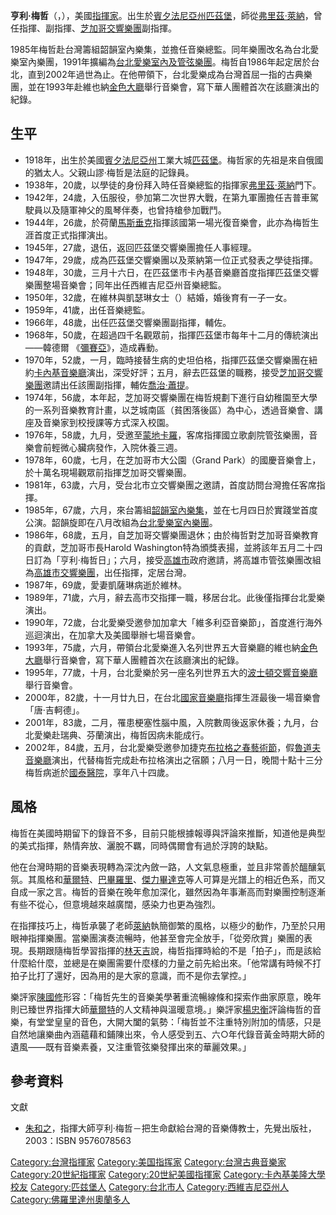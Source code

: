 {{Multiple issues|
{{年譜}}
{{Like-resume|time=2022-01-30T20:12:46+00:00}}
{{No footnotes|time=2022-01-31T06:56:00+00:00}}
}}
{{Infobox musical artist
| name            = 亨利·梅哲
| real_name       = 
| native_name     = Henry Simon Mazer
| native_name_lang=
| Background      = non_vocal_instrumentalist
| image           = HenryMazer.gif
| image_size      = 200px
| caption         = 亨利·梅哲指揮台北愛樂管弦樂團
| nationality     = {{USA}}
| birth_date      = {{birth date|1918|7|21}}
| birth_place     = {{USA-1912}}[[賓夕法尼亞州|賓夕法尼亞州]][[匹茲堡|匹茲堡]]
| death_date      = {{death date and age|2002|8|1|1918|7|21}}
| death_place     = {{TWN}}[[臺北市|臺北市]][[大安區_(臺北市)|大安區]][[國泰醫院|國泰醫院]]
| death_cause     = 
| resting_place   = 
| alma_mater      = 
| Instrument      = 
| Genre           = [[古典音乐|古典音乐]]
| Occupation      = [[指挥家|指挥家]]
| Years_active    = 1948年－2002年
| Label           = 
| related_group   = {{link-en|維林交響樂團|Wheeling Symphony Orchestra}}<br>{{link-en|佛羅里達交響樂團|The Florida Orchestra}}<br>{{link-en|匹茲堡交響樂團|Pittsburgh Symphony Orchestra}}<br>[[芝加哥交響樂團|芝加哥交響樂團]]<br>[[台北愛樂管弦樂團|台北愛樂管弦樂團]]
| spouse          = {{marriage|Kathryn Foulk|1950|1987|end=wid}}
| children        = 
| signature       = 
| URL             = 
}}
'''亨利·梅哲'''（{{lang-en|Henry Simon Mazer}}，{{bd|1918年|7月21日|2002年|8月1日|catIdx=M}}），美國[[指揮家|指揮家]]。出生於[[賓夕法尼亞州|賓夕法尼亞州]][[匹茲堡|匹茲堡]]，師從[[弗里兹·莱纳|弗里茲·萊納]]，曾任{{link-en|佛羅里達交響樂團|The Florida Orchestra}}指揮、{{link-en|匹茲堡交響樂團|Pittsburgh Symphony Orchestra}}副指揮、[[芝加哥交響樂團|芝加哥交響樂團]]副指揮。

1985年梅哲赴台灣籌組韶韻室內樂集，並擔任音樂總監。同年樂團改名為台北愛樂室內樂團，1991年擴編為[[台北愛樂管弦樂團|台北愛樂室內及管弦樂團]]。梅哲自1986年起定居於台北，直到2002年過世為止。在他帶領下，台北愛樂成為台灣首屈一指的古典樂團，並在1993年赴維也納[[金色大厅|金色大廳]]舉行音樂會，寫下華人團體首次在該廳演出的紀錄。

==生平==
*1918年，出生於美國[[賓夕法尼亞州|賓夕法尼亞州]]工業大城[[匹茲堡|匹茲堡]]。梅哲家的先祖是來自俄國的猶太人。父親山謬·梅哲是法庭的記錄員。
*1938年，20歲，以學徒的身份拜入時任{{link-en|匹茲堡交響樂團|Pittsburgh Symphony Orchestra}}音樂總監的指揮家[[弗里兹·莱纳|弗里茲·萊納]]門下。
*1942年，24歲，入伍服役，參加第二次世界大戰，在第九軍團擔任吉普車駕駛員以及隨軍神父的風琴伴奏，也曾持槍參加戰鬥。
*1944年，26歲，於荷蘭[[马斯特里赫特|馬斯垂克]]指揮該國第一場光復音樂會，此亦為梅哲生涯首度正式指揮演出。
*1945年，27歲，退伍，返回匹茲堡交響樂團擔任人事經理。
*1947年，29歲，成為匹茲堡交響樂團以及萊納第一位正式發表之學徒指揮。
*1948年，30歲，三月十六日，在匹茲堡市卡內基音樂廳首度指揮匹茲堡交響樂團整場音樂會；同年出任西維吉尼亞州{{link-en|維林交響樂團|Wheeling Symphony Orchestra}}音樂總監。
*1950年，32歲，在維林與凱瑟琳女士（{{lang|en|Kathryn Foulk}}）結婚，婚後育有一子一女。
*1959年，41歲，出任{{link-en|佛羅里達交響樂團|The Florida Orchestra}}音樂總監。 
*1966年，48歲，出任匹茲堡交響樂團副指揮，輔佐{{link-en|史坦伯格|William Steinberg}}。
*1968年，50歲，在超過四千名觀眾前，指揮匹茲堡市每年十二月的傳統演出——韓德爾 《[[弥赛亚_(亨德尔)|彌賽亞]]》，造成轟動。
*1970年，52歲，一月，臨時接替生病的史坦伯格，指揮匹茲堡交響樂團在紐約[[卡內基音樂廳|卡內基音樂廳]]演出，深受好評；五月，辭去匹茲堡的職務，接受[[芝加哥交響樂團|芝加哥交響樂團]]邀請出任該團副指揮，輔佐[[喬治·蕭提|喬治·蕭提]]。
*1974年，56歲，本年起，芝加哥交響樂團在梅哲規劃下進行自幼稚園至大學的一系列音樂教育計畫，以芝城南區（貧困落後區）為中心，透過音樂會、講座及音樂家到校授課等方式深入校園。 
*1976年，58歲，九月，受邀至[[蒙地卡羅|蒙地卡羅]]，客席指揮國立歌劇院管弦樂團，音樂會前輕微心臟病發作，入院休養三週。
*1978年，60歲，七月，在芝加哥市大公園（Grand Park）的國慶音樂會上，於十萬名現場觀眾前指揮芝加哥交響樂團。
*1981年，63歲，六月，受台北市立交響樂團之邀請，首度訪問台灣擔任客席指揮。
*1985年，67歲，六月，來台籌組[[韶韻室內樂集|韶韻室內樂集]]，並在七月四日於實踐堂首度公演。韶韻旋即在八月改組為[[台北愛樂室內樂團|台北愛樂室內樂團]]。
*1986年，68歲，五月，自芝加哥交響樂團退休；由於梅哲對芝加哥音樂教育的貢獻，芝加哥市長Harold Washington特為頒獎表揚，並將該年五月二十四日訂為「亨利·梅哲日」；六月，接受[[高雄市|高雄市]]政府邀請，將高雄市管弦樂團改組為[[高雄市交響樂團|高雄市交響樂團]]，出任指揮，定居台灣。
*1987年，69歲，愛妻凱薩琳病逝於維林。
*1989年，71歲，六月，辭去高市交指揮一職，移居台北。此後僅指揮台北愛樂演出。
*1990年，72歲，台北愛樂受邀參加加拿大「維多利亞音樂節」，首度進行海外巡迴演出，在加拿大及美國舉辦七場音樂會。
*1993年，75歲，六月，帶領台北愛樂進入名列世界五大音樂廳的維也納[[金色大厅|金色大廳]]舉行音樂會，寫下華人團體首次在該廳演出的紀錄。
*1995年，77歲，十月，台北愛樂於另一座名列世界五大的[[波士頓交響大廳|波士頓交響音樂廳]]舉行音樂會。
*2000年，82歲，十一月廿九日，在台北[[國家音樂廳|國家音樂廳]]指揮生涯最後一場音樂會「唐·吉軻德」。
*2001年，83歲，二月，罹患梗塞性腦中風，入院數周後返家休養；九月，台北愛樂赴瑞典、芬蘭演出，梅哲因病未能成行。
*2002年，84歲，五月，台北愛樂受邀參加捷克[[布拉格之春藝術節|布拉格之春藝術節]]，假[[魯道夫音樂廳|魯道夫音樂廳]]演出，代替梅哲完成赴布拉格演出之宿願；八月一日，晚間十點十三分梅哲病逝於[[國泰醫院|國泰醫院]]，享年八十四歲。

==風格==
梅哲在美國時期留下的錄音不多，目前只能根據報導與評論來推斷，知道他是典型的美式指揮，熱情奔放、灑脫不羈，同時偶爾會有過於浮誇的缺點。

他在台灣時期的音樂表現轉為深沈內斂一路，人文氣息極重，並且非常善於醞釀氣氛。其風格和[[華爾特|華爾特]]、[[巴畢羅里|巴畢羅里]]、[[傑力畢達克|傑力畢達克]]等人可算是光譜上的相近色系，而又自成一家之言。梅哲的音樂在晚年愈加深化，雖然因為年事漸高而對樂團控制逐漸有些不從心，但意境越來越廣闊，感染力也更為強烈。

在指揮技巧上，梅哲承襲了老師[[萊納|萊納]]執簡御繁的風格，以極少的動作，乃至於只用眼神指揮樂團。當樂團演奏流暢時，他甚至會完全放手，「從旁欣賞」樂團的表現。長期跟隨梅哲學習指揮的[[林天吉|林天吉]]說，梅哲指揮時給的不是「拍子」，而是該給什麼給什麼，並總是在樂團需要什麼樣的力量之前先給出來。「他常講有時候不打拍子比打了還好，因為用的是大家的意識，而不是你去掌控。」

樂評家[[陳國修|陳國修]]形容：「梅哲先生的音樂美學著重流暢線條和探索作曲家原意，晚年則已臻世界指揮大師[[華爾特|華爾特]]的人文精神與溫暖意境。」樂評家[[楊忠衡|楊忠衡]]評論梅哲的音樂，有堂堂皇皇的音色，大開大闔的氣勢：「梅哲並不注重特別附加的情感，只是自然地讓樂曲內涵蘊藉和鋪陳出來，令人感受到五、六○年代錄音黃金時期大師的遺風——既有音樂素養，又注重管弦樂發揮出來的華麗效果。」

== 參考資料 ==
;文獻
* [[朱和之|朱和之]]，指揮大師亨利·梅哲－把生命獻給台灣的音樂傳教士，先覺出版社，2003：ISBN 9576078563

{{Authority Control}}

{{DEFAULTSORT:Mazer, Henry}}
[[Category:台灣指揮家|Category:台灣指揮家]]
[[Category:美国指挥家|Category:美国指挥家]]
[[Category:台灣古典音樂家|Category:台灣古典音樂家]]
[[Category:20世紀指揮家|Category:20世紀指揮家]]
[[Category:20世紀美國指揮家|Category:20世紀美國指揮家]]
[[Category:卡內基美隆大學校友|Category:卡內基美隆大學校友]]
[[Category:匹兹堡人|Category:匹兹堡人]]
[[Category:台北市人|Category:台北市人]]
[[Category:西維吉尼亞州人|Category:西維吉尼亞州人]]
[[Category:佛羅里達州奧蘭多人|Category:佛羅里達州奧蘭多人]]
